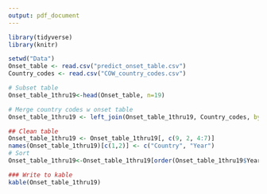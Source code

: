 ```yaml
---
output: pdf_document
---
```


```r
library(tidyverse)
library(knitr)

setwd("Data") 
Onset_table <- read.csv("predict_onset_table.csv")
Country_codes <- read.csv("COW_country_codes.csv")
```

```r
# Subset table
Onset_table_1thru19<-head(Onset_table, n=19)

# Merge country codes w onset table
Onset_table_1thru19 <- left_join(Onset_table_1thru19, Country_codes, by = c("COWcode" = "CCode"))

## Clean table
Onset_table_1thru19 <- Onset_table_1thru19[, c(9, 2, 4:7)]
names(Onset_table_1thru19)[c(1,2)] <- c("Country", "Year")
# Sort
Onset_table_1thru19<-Onset_table_1thru19[order(Onset_table_1thru19$Year, Onset_table_1thru19$Country),]

### Write to kable
kable(Onset_table_1thru19)
```

